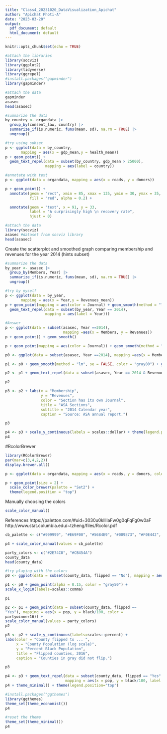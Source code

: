 ```yaml
---
title: "Class4_20231020_DataVisualization_Apichat"
author: "Apichat Photi-A"
date: "2023-03-20"
output:
  pdf_document: default
  html_document: default
---
```


```r
knitr::opts_chunk$set(echo = TRUE)
```
```r
#attach the libraries
library(socviz)
library(ggplot2)
library(tidyverse)
library(ggrepel)
#install.packages("gapminder")
library(gapminder)

#attach the data
gapminder
asasec
head(asasec)
```

```r
#summarize the data
by_country <- organdata |> 
  group_by(consent_law, country) |> 
  summarize_if(is.numeric, funs(mean, sd), na.rm = TRUE) |> 
  ungroup()
```

```r
#try using subset
p <- ggplot(data = by_country,
       mapping = aes(x = gdp_mean,y = health_mean))
p + geom_point() + 
  geom_text_repel(data = subset(by_country, gdp_mean > 25000), 
                  mapping = aes(label = country))
```
```r
#annotate with text
p <- ggplot(data = organdata, mapping = aes(x = roads, y = donors))

p + geom_point() + 
  annotate(geom = "rect", xmin = 85, xmax = 135, ymin = 30, ymax = 35, 
           fill = "red", alpha = 0.2) + 

  annotate(geom = "text", x = 91, y = 33, 
           label = "A surprisingly high \n recovery rate",
           hjust = 0)
```

```r
#attach the data
library(socviz)
asasec #dataset from socviz library
head(asasec)
```
Create the scatterplot and smoothed graph comparing membership and revenues for the year 2014 (hints subset)
```r
#summarize the data
by_year <- asasec |> 
  group_by(Members, Year) |> 
  summarize_if(is.numeric, funs(mean, sd), na.rm = TRUE) |> 
  ungroup()
```
```r
#try by myself
p <- ggplot(data = by_year,
       mapping = aes(x = Year,y = Revenues_mean))
p + geom_point(mapping = aes(color = Journal) + geom_smooth(method = "lm") + 
  geom_text_repel(data = subset(by_year, Year == 2014), 
                  mapping = aes(label = Year)))
```
```r
#Answer
p <- ggplot(data = subset(asasec, Year ==2014),
                          mapping =aes(x = Members, y = Revenues))
p + geom_point() + geom_smooth()


```
```r
p + geom_point(mapping = aes(color = Journal)) + geom_smooth(method = "lm")
```

```r

p0 <- ggplot(data = subset(asasec, Year ==2014), mapping =aes(x = Members, y = Revenues, label = Sname))

p1 <- p0 + geom_smooth(method = "lm", se = FALSE, color = "gray80") + geom_point(mapping = aes(color = Journal)) 

p2 <- p1 + geom_text_repel(data = subset(asasec, Year == 2014 & Revenues > 7000), size = 2)

p2

p3 <- p2 + labs(x = "Membership",
                y = "Revenues",
                color = "Section has its own Journal", 
                title = "ASA Sections",
                subtitle = "2014 Calendar year", 
                caption = "Source: ASA annual report.")

p3

p4 <- p3 + scale_y_continuous(labels = scales::dollar) + theme(legend.position = "top")
p4
```

#RcolorBrewer
```r
library(RColorBrewer)
par(mar=c(3,4,2,2))
display.brewer.all()
```

```r
p <- ggplot(data = organdata, mapping = aes(x = roads, y = donors, color = world))

p + geom_point(size = 2) + 
  scale_color_brewer(palette = "Set2") + 
  theme(legend.position = "top")
```

Manually choosing the colors 
```r
scale_color_manual()
```

References
https://paletton.com/#uid=3030u0kllllaFw0g0qFqFg0w0aF
http://www.stat.columbia.edu/~tzheng/files/Rcolor.pdf

```r
cb_palette <- c("#999999", "#E69F00", "#56B4E9", "#009E73", "#F0E442", "#0072B2", "#D55E00", "#CC79A7")

p4 + scale_color_manual(values = cb_palette)
```

```r
party_colors <- c("#2E74C0", "#CB454A")
county_data 
head(county_data)

#try playing with the colors
p0 <- ggplot(data = subset(county_data, flipped == "No"), mapping = aes(x = pop, y = black/100))

p1 <- p0 + geom_point(alpha = 0.15, color = "gray50") +
scale_x_log10(labels=scales::comma)

p1
```
```r
p2 <- p1 + geom_point(data = subset(county_data, flipped ==
"Yes"), mapping = aes(x = pop, y = black/100, color =
partywinner16)) +
scale_color_manual(values = party_colors)
p2
```

```r
p3 <- p2 + scale_y_continuous(labels=scales::percent) +
labs(color = "County flipped to ... ",
     x = "County Population (log scale)",
     y = "Percent Black Population",
     title = "Flipped counties, 2016", 
     caption = "Counties in gray did not flip.")

p3
```

```r
p4 <- p3 + geom_text_repel(data = subset(county_data, flipped == "Yes" & black > 25), 
                           mapping = aes(x = pop, y = black/100, label = state), size = 2)
p4 + theme_minimal() + theme(legend.position="top")

```

```r
#install.packages("ggthemes")
library(ggthemes)
theme_set(theme_economist())
p4
```

```r
#reset the theme
theme_set(theme_minimal())
p4
```





